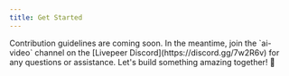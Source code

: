 ```yaml
---
title: Get Started
---
```


<Note>
  Contribution guidelines are coming soon. In the meantime, join the `ai-video`
  channel on the [Livepeer Discord](https://discord.gg/7w2R6v) for any questions
  or assistance. Let's build something amazing together! 🚀
</Note>
